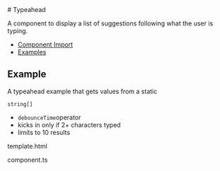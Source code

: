 
<Meta of={typeaheadStories} />

<div className="docs-title">
  # Typeahead

  <nav>
    <link-design of={JSON.stringify(typeaheadStories)}></link-design>
    <NgbComponentDemoLink component="typeahead" />
  </nav>
</div>

<p className="lead">
  A component to display a list of suggestions following what the user is typing.
</p>

<NgbComponentBanner component="typeahead" />

<ul>
  <li>
    <a href="#component-import" target="_self">
      Component Import
    </a>
  </li>
  <li>
    <a href="#examples" target="_self">
      Examples
    </a>
  </li>
</ul>

<NgbComponentImport module="NgbTypeaheadModule" />

## Example

A typeahead example that gets values from a static

<code>string[]</code>
<ul>
  <li>
    <code>debounceTime</code>operator
  </li>
  <li>kicks in only if 2+ characters typed</li>
  <li>limits to 10 results</li>
</ul>

<post-tabs>
  <post-tab-header panel="typeaheadSampleBasicHtml">template.html</post-tab-header>
  <post-tab-panel name="typeaheadSampleBasicHtml">
    <Source code={typeaheadSampleBasicHtml} language="html"/>
  </post-tab-panel>

  <post-tab-header panel="typeaheadSampleBasicAngular">component.ts</post-tab-header>
  <post-tab-panel name="typeaheadSampleBasicAngular">
    <Source code={typeaheadSampleBasicAngular} language="ts"/>
  </post-tab-panel>
</post-tabs>
